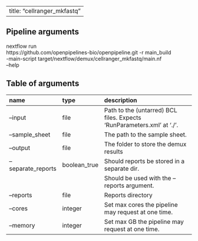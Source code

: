 
---
title: "cellranger_mkfastq"
---

## Pipeline arguments

nextflow run \
https://github.com/openpipelines-bio/openpipeline.git -r main_build \
-main-script target/nextflow/demux/cellranger_mkfastq/main.nf \
--help

## Table of arguments

| name               | type         | description                                                            |
|:-------------------|:-------------|:-----------------------------------------------------------------------|
| --input            | file         | Path to the (untarred) BCL files. Expects 'RunParameters.xml' at './'. |
| --sample_sheet     | file         | The path to the sample sheet.                                          |
| --output           | file         | The folder to store the demux results                                  |
| --separate_reports | boolean_true | Should reports be stored in a separate dir.                            |
|                    |              | Should be used with the --reports argument.                            |
| --reports          | file         | Reports directory                                                      |
| --cores            | integer      | Set max cores the pipeline may request at one time.                    |
| --memory           | integer      | Set max GB the pipeline may request at one time.                       |
